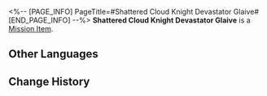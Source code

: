 <%-- [PAGE_INFO]
PageTitle=#Shattered Cloud Knight Devastator Glaive#
[END_PAGE_INFO] --%>
{{Item Infobox
|id          = 140377
|image       = Item Shattered Cloud Knight Devastator Glaive.png
|type        = Mission Item
|invCategory = Missions
|rarity      = 3
|effect      = 
|description = Broken weapon fragments, sharp enough to be used as a paper cutter.
}}
'''Shattered Cloud Knight Devastator Glaive''' is a [[Mission Item]].

==Other Languages==
{{Other Languages
|en   = Shattered Cloud Knight Devastator Glaive
|zhs  = 断裂的云骑阵刀
|zht  = 斷裂的雲騎陣刀
|ja   = 砕けた雲騎軍の陣刀
|ko   = 부서진 운기군의 진도
|es   = Archa del Devastador rota de un Nimbocaballero
|fr   = Glaive dévastateur des Chevaliers des nuages cassé
|ru   = Обломанная глефа Облачных Рыцарей
|th   = Devastator Glaive ของ Cloud Knight ที่แตกหัก
|vi   = Vân Kỵ Trường Đao Gãy
|de   = Zerbrochene Wolkenritter-Todesgleve
|id   = Patahan Devastator Glaive Cloud Knight
|pt   = Alabarda Devastadora de Cavaleiro das Nuvens Estilhaçada
}}

==Change History==
{{Change History|1.5}}